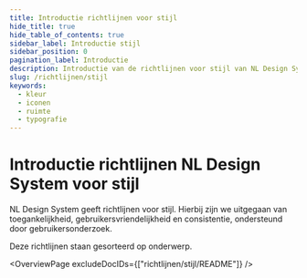 ```yaml
---
title: Introductie richtlijnen voor stijl
hide_title: true
hide_table_of_contents: true
sidebar_label: Introductie stijl
sidebar_position: 0
pagination_label: Introductie
description: Introductie van de richtlijnen voor stijl van NL Design System.
slug: /richtlijnen/stijl
keywords:
  - kleur
  - iconen
  - ruimte
  - typografie
---
```



# Introductie richtlijnen NL Design System voor stijl

NL Design System geeft richtlijnen voor stijl. Hierbij zijn we uitgegaan van toegankelijkheid, gebruikersvriendelijkheid en consistentie, ondersteund door gebruikersonderzoek.

Deze richtlijnen staan gesorteerd op onderwerp.

<OverviewPage excludeDocIDs={["richtlijnen/stijl/README"]} />

<FooterInfo />
